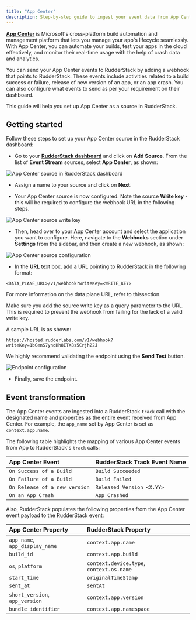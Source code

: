 ```yaml
---
title: "App Center"
description: Step-by-step guide to ingest your event data from App Center into RudderStack.
---
```


[**App Center**](https://appcenter.ms/) is Microsoft's cross-platform build automation and management platform that lets you manage your app's lifecycle seamlessly. With App Center, you can automate your builds, test your apps in the cloud effectively, and monitor their real-time usage with the help of crash data and analytics.

You can send your App Center events to RudderStack by adding a webhook that points to RudderStack. These events include activities related to a build success or failure, release of new version of an app, or an app crash. You can also configure what events to send as per your requirement on their dashboard.

This guide will help you set up App Center as a source in RudderStack.

## Getting started

Follow these steps to set up your App Center source in the RudderStack dashboard:

- Go to your [**RudderStack dashboard**](https://app.rudderstack.com/) and click on **Add Source**. From the list of **Event Stream** sources, select **App Center**, as shown:

<img src="../../assets/event-stream-sources/appcenter-1.png" alt="App Center source in RudderStack dashboard" />

- Assign a name to your source and click on **Next**.

- Your App Center source is now configured. Note the source **Write key** - this will be required to configure the webhook URL in the following steps.

<img src="../../assets/event-stream-sources/appcenter-4.png" alt="App Center source write key" />

- Then, head over to your App Center account and select the application you want to configure. Here, navigate to the **Webhooks** section under **Settings** from the sidebar, and then create a new webhook, as shown:

<img src="../../assets/event-stream-sources/appcenter-2.png" alt="App Center source configuration" />

- In the **URL** text box, add a URL pointing to RudderStack in the following format: 

`<DATA_PLANE_URL>/v1/webhook?writeKey=<WRITE_KEY>`

<div class="infoBlock">

For more information on the data plane URL, refer to <Link to="/rudderstack-open-source/installing-and-setting-up-rudderstack#what-is-a-data-plane-url-where-do-i-get-it">this</Link>section.
</div>

<div class="warningBlock">

Make sure you add the source write key as a query parameter to the URL. This is required to prevent the webhook from failing for the lack of a valid write key. 
</div>

A sample URL is as shown:

```http
https://hosted.rudderlabs.com/v1/webhook?writeKey=1bCenS7ynqHh8ETX8s5Crjh22J
```

<div class="infoBlock">

We highly recommend validating the endpoint using the **Send Test** button.
</div>

<img src="../../assets/event-stream-sources/appcenter-3.png" alt="Endpoint configuration" />

- Finally, save the endpoint.

## Event transformation

The App Center events are ingested into a RudderStack `track` call with the designated name and properties as the entire event received from App Center. For example, the `app_name` set by App Center is set as `context.app.name`.

The following table highlights the mapping of various App Center events from App to RudderStack's `track` calls:

| App Center Event              | RudderStack Track Event Name |
| :---------------------------- | :--------------------------- |
| `On Success of a Build`       | `Build Succeeded`            |
| `On Failure of a Build`       | `Build Failed`               |
| `On Release of a new version` | `Released Version <X.YY>`    |
| `On an App Crash`             | `App Crashed`                |

Also, RudderStack populates the following properties from the App Center event payload to the RudderStack event:

| App Center Property            | RudderStack Property                     |
| :----------------------------- | :--------------------------------------- |
| `app_name`, `app_display_name` | `context.app.name`                       |
| `build_id`                     | `context.app.build`                      |
| `os`, `platform`               | `context.device.type`, `context.os.name` |
| `start_time`                   | `originalTimeStamp`                      |
| `sent_at`                      | `sentAt`                                 |
| `short_version`, `app_version` | `context.app.version`                    |
| `bundle_identifier`            | `context.app.namespace`                  |


